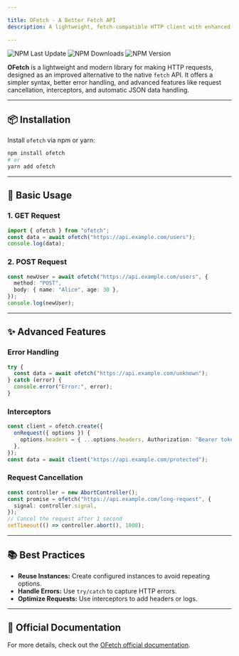 ```yaml
---

title: OFetch - A Better Fetch API
description: A lightweight, fetch-compatible HTTP client with enhanced features.

---
```


![NPM Last Update](https://img.shields.io/npm/last-update/ofetch)
![NPM Downloads](https://img.shields.io/npm/dw/ofetch)
![NPM Version](https://img.shields.io/npm/v/ofetch)

**OFetch** is a lightweight and modern library for making HTTP requests, designed as an improved alternative to the native `fetch` API. It offers a simpler syntax, better error handling, and advanced features like request cancellation, interceptors, and automatic JSON data handling.

---

## 📦 Installation
Install `ofetch` via npm or yarn:
```bash
npm install ofetch
# or
yarn add ofetch
```

---

## 🔧 Basic Usage

### 1. GET Request
```typescript
import { ofetch } from "ofetch";
const data = await ofetch("https://api.example.com/users");
console.log(data);
```

### 2. POST Request
```typescript
const newUser = await ofetch("https://api.example.com/users", {
  method: "POST",
  body: { name: "Alice", age: 30 },
});
console.log(newUser);
```

---

## ✨ Advanced Features

### Error Handling
```typescript
try {
  const data = await ofetch("https://api.example.com/unknown");
} catch (error) {
  console.error("Error:", error);
}
```

### Interceptors
```typescript
const client = ofetch.create({
  onRequest({ options }) {
    options.headers = { ...options.headers, Authorization: "Bearer token" };
  },
});
const data = await client("https://api.example.com/protected");
```

### Request Cancellation
```typescript
const controller = new AbortController();
const promise = ofetch("https://api.example.com/long-request", {
  signal: controller.signal,
});
// Cancel the request after 1 second
setTimeout(() => controller.abort(), 1000);
```

---

## 📚 Best Practices
- **Reuse Instances:** Create configured instances to avoid repeating options.
- **Handle Errors:** Use `try/catch` to capture HTTP errors.
- **Optimize Requests:** Use interceptors to add headers or logs.

---

## 📖 Official Documentation
For more details, check out the [OFetch official documentation](https://github.com/unjs/ofetch).